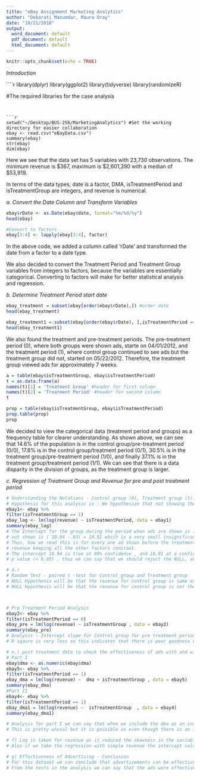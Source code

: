 ```yaml
---
title: "eBay Assignment Marketing Analytics"
author: "Debarati Mazumdar, Maura Oray"
date: "10/21/2018"
output:
  word_document: default
  pdf_document: default
  html_document: default
---
```


```r
knitr::opts_chunk$set(echo = TRUE)
```

*Introduction*

````r

library(dplyr)
library(ggplot2)
library(tidyverse)
library(randomizeR)

#The required libraries for the case analysis

```


```r

setwd("~/Desktop/BUS-256/MarketingAnalytics") #Set the working directory for easier collaboration
ebay <- read.csv("eBayData.csv")
summary(ebay)
str(ebay)
dim(ebay)

```
Here we see that the data set has 5 variables with 23,730 observations. The minimum revenue is $367, maximum is $2,601,390 with a median of $53,919. 

In terms of the data types, date is a factor, DMA, isTreatmentPeriod and isTreatmentGroup are integers, and revenue is numerical.

*a. Convert the Date Column and Transform Variables*
```r

ebay$rDate <- as.Date(ebay$date, format="%m/%d/%y") 
head(ebay)

#Convert to factors
ebay[3:4] <- lapply(ebay[3:4], factor)

```
In the above code, we added a column called 'rDate' and transformed the date from a factor to a date type.

We also decided to convert the Treatment Period and Treatment Group variables from integers to factors, because the variables are essentially categorical. Converting to factors will make for better statistical analysis and regression.

*b. Determine Treatment Period start date*
```r

ebay_treatment = subset(ebay[order(ebay$rDate),]) #order date
head(ebay_treatment)

ebay_treatment1 = subset(ebay[order(ebay$rDate), ],isTreatmentPeriod == "1") #subset now by treatment period
head(ebay_treatment1)

```
We also found the treatment and pre-treatment periods. The pre-treatment period (0), where both groups were shown ads, starte on 04/01/2012, and the treatment period (1), where control group continued to see ads but the treatment group did not, started on 05/22/2012. Therefore, the treatment group viewed ads for approximately 7 weeks. 

```r

a = table(ebay$isTreatmentGroup, ebay$isTreatmentPeriod)
t = as.data.frame(a)
names(t)[1] = 'Treatment Group' #header for first column
names(t)[2] = 'Treatment Period' #header for second column
t

prop = table(ebay$isTreatmentGroup, ebay$isTreatmentPeriod)
prop.table(prop)
prop

```
We decided to view the categorical data (treatment period and groups) as a frequency table for clearer understanding. As shown above, we can see that 14.6% of the population is in the control group/pre-treatment period (0/0), 17.8% is in the control group/treatment period (0/1), 30.5% is in the treatment group/pre-treatment period (1/0), and finally 37.1% is in the treatment group/treatment period (1/1). We can see that there is a data disparity in the division of groups, as the treatment group is larger.

*c. Regression of Treatment Group and Revenue for pre and post treatment period*
```r

# Understanding the Notations - Control group (0), Treatment group (1). Ads shown to both groups is Treatment Period (0) and only to Control group is Treatment Periond (1)
# Hypothesis for this analysis is : We hypothesize that not showing the ads to the treatment group will not lead to a decrease in revenue from the treatment period when ads were shown to the group
ebay1<- ebay %>%
filter(isTreatmentGroup == 1) 
ebay_log <- lm(log(revenue) ~ isTreatmentPeriod, data = ebay1)
summary(ebay_log)
# The Intercept for the group during the period when ads are shown is 10.94 and for the period when ads are
# not shown is (`10.94 -.03) = 10.91 whcih is a very small insignificant difference.
# Thus, how we read this is for every one ad shown before the treatment period there is $10.94 increase in
# revenue keeping all the other factors constant.
# The intercept 10.94 is true at 99% confidence , and 10.91 at a confidence of 90%
# p value (< 0.05) , thus we can say that we should reject the NULL, and conclude that there is significant decrease in revenue once the ads are not shown to the group.
```

```r
# d.)
# Random Test - paired t -test for Control group and Treatment group 
# NULL Hypothesis will be that the revenue for control group is same as treatment group for pre treatment period 
# NULL Hypothesis will be that the revenue for control group is not the  same as treatment group for treatment period 



# Pre Treatment Period Analysis 
ebay2<- ebay %>%
filter(isTreatmentPeriod == 0)
ebay_pre = lm(log(revenue) ~ isTreatmentGroup , data = ebay2)
summary(ebay_pre)
# Analysis - Intercept slope for Control group for pre treatment period is 10.96 and for Treatment group is slightly less (10.96 - 0.01) = 10.95 , thus for every ad shown to control group & treatment group there is a $10.96 earn in sales.Now we check p value which is >0.05 and this means that NULL is significant and thus we accept NULL.
# R sqaure is very less so this indicates that there is poor goodness of fit, indicating that the values are pretty scattered and do not fall on the regression slope line.

```

```r
# e.) post treatment data to check the effectiveness of ads with and without DMA
# Part I 
ebay$dma <- as.numeric(ebay$dma)
ebay5<- ebay %>%
filter(isTreatmentPeriod == 1)
ebay_dma = lm(log(revenue) ~  dma + isTreatmentGroup , data = ebay5)
summary(ebay_dma)
#Part II
ebay4<- ebay %>%
filter(isTreatmentPeriod == 1)
ebay_dma1 = lm(log(revenue) ~  isTreatmentGroup  , data = ebay4)
summary(ebay_dma1)

# Analysis for part I we can say that whne we include the dma as an independent variable, we observe the intercept for Control group is (12.31-0.002) and for treatment group is ( 12.31 -.007), which indicates that there is no signifiacnt differnce with dma as a factor.Now when we observe p value <0.05 , thus NULL is not significant and we have to reject NULL.
# This is pretty unusal but it is possible as even though there is an insignificant difference , this can multiply to a larger value when the population for the groups increase.
```

```r
# f) Log is taken for revenue as it reduced the skewness in the variables and the results. If we observe the min  is $367 and max value of revenue is $ 2601390. Thus we see a huge band and chances of data being skewed is likely. 
# Alos if we take the regression with simple revenue the intercept value is very large and the p value is very large . This tends the analysis to be incorrect.

# g) Effectiveness of Advertising - Conclusion  
# For this dataset we can conclude that advertisements can be effective in increasing sales for a company but the sample chosen for the ads should be the correct representation of the total population. 
# From the tests in the analysis we can say that the ads were effective and customer actually got influenced in buying the product/ service. The Control group also tells us the exact sample of data and as a company we can study the consumer behaviour and profile such customers as "people with similar buying patterns"

```


